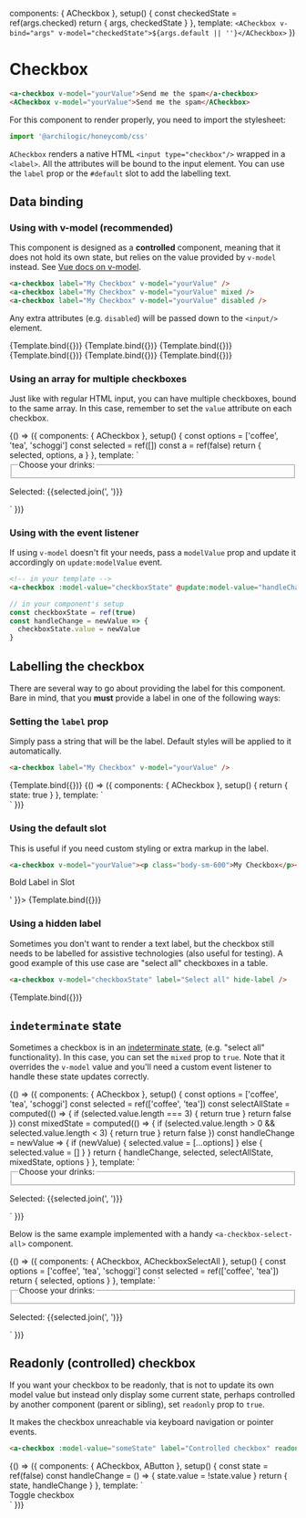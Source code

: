
<Meta title="Components/Checkbox" component={ACheckbox} />

  components: { ACheckbox },
  setup() {
    const checkedState = ref(args.checked)
    return { args, checkedState }
  },
  template: `<ACheckbox v-bind="args" v-model="checkedState">${args.default || ''}</ACheckbox>`
})

# Checkbox

```html
<a-checkbox v-model="yourValue">Send me the spam</a-checkbox>
<ACheckbox v-model="yourValue">Send me the spam</ACheckbox>
```

For this component to render properly, you need to import the stylesheet:

```js
import '@archilogic/honeycomb/css'
```

`ACheckbox` renders a native HTML `<input type="checkbox"/>` wrapped in a `<label>`.
All the attributes will be bound to the input element.
You can use the `label` prop or the `#default` slot to add the labelling text.

<ArgsTable of={ACheckbox} />

## Data binding

### Using with v-model (recommended)

This component is designed as a **controlled** component, meaning that it does not hold its own state,
but relies on the value provided by `v-model` instead.
See [Vue docs on v-model](https://vuejs.org/guide/components/events.html#usage-with-v-model).

```html
<a-checkbox label="My Checkbox" v-model="yourValue" />
<a-checkbox label="My Checkbox" v-model="yourValue" mixed />
<a-checkbox label="My Checkbox" v-model="yourValue" disabled />
```

Any extra attributes (e.g. `disabled`) will be passed down to the `<input/>` element.

<Canvas columns={3}>
  <Story name="checkbox on" args={{ checked: true, label: 'on' }}>
    {Template.bind({})}
  </Story>
  <Story name="checkbox off" args={{ checked: false, label: 'off' }}>
    {Template.bind({})}
  </Story>
  <Story name="checkbox mixed" args={{ checked: true, mixed: true, label: 'mixed' }}>
    {Template.bind({})}
  </Story>
  <Story name="checkbox on disabled" args={{ checked: true, disabled: true, label: 'on' }}>
    {Template.bind({})}
  </Story>
  <Story name="checkbox off disabled" args={{ checked: false, disabled: true, label: 'off' }}>
    {Template.bind({})}
  </Story>
  <Story
    name="checkbox mixed disabled"
    args={{ checked: true, disabled: true, mixed: true, label: 'mixed' }}>
    {Template.bind({})}
  </Story>
</Canvas>

### Using an array for multiple checkboxes

Just like with regular HTML input, you can have multiple checkboxes, bound to the same array.
In this case, remember to set the `value` attribute on each checkbox.

<Canvas>
  <Story name="multiple checkboxes">
    {() => ({
      components: { ACheckbox },
      setup() {
        const options = ['coffee', 'tea', 'schoggi']
        const selected = ref([])
        const a = ref(false)
        return { selected, options, a }
      },
      template: `
      <div>
        <fieldset>
          <legend>Choose your drinks:</legend>
          <a-checkbox v-for="option in options" v-model="selected" :label="option" :value="option"/>
        </fieldset>
        <p class="body-md">Selected: {{selected.join(', ')}}</p>
      </div>
      `
    })}
  </Story>
</Canvas>

### Using with the event listener

If using `v-model` doesn't fit your needs, pass a `modelValue` prop and update it accordingly on `update:modelValue` event.

```html
<!-- in your template -->
<a-checkbox :model-value="checkboxState" @update:model-value="handleChange" />
```

```js
// in your component's setup
const checkboxState = ref(true)
const handleChange = newValue => {
  checkboxState.value = newValue
}
```

## Labelling the checkbox

There are several way to go about providing the label for this component.
Bare in mind, that you **must** provide a label in one of the following ways:

### Setting the `label` prop

Simply pass a string that will be the label. Default styles will be applied to it automatically.

```html
<a-checkbox label="My Checkbox" v-model="yourValue" />
```

<Canvas>
  <Story name="checkbox with label prop" args={{ checked: true, label: 'Label Prop' }}>
    {Template.bind({})}
  </Story>
  <Story name="checkbox with long label prop">
    {() => ({
      components: { ACheckbox },
      setup() {
        return { state: true }
      },
      template: `
      <div class="max-w-[300px]">
        <a-checkbox v-model="state" label="Yes, Archilogic can contact me on a one-to-one basis and send me quarter product updates and relevant notifications."/>
      </div>`
    })}
  </Story>
</Canvas>

### Using the default slot

This is useful if you need custom styling or extra markup in the label.

```html
<a-checkbox v-model="yourValue"><p class="body-sm-600">My Checkbox</p></a-checkbox>
```

<Canvas>
  <Story
    name="checkbox with default slot"
    args={{ checked: true, default: '<p class="body-sm-600">Bold Label in Slot</p>' }}>
    {Template.bind({})}
  </Story>
</Canvas>

### Using a hidden label

Sometimes you don't want to render a text label, but the checkbox still needs to be labelled
for assistive technologies (also useful for testing). A good example of this use case
are "select all" checkboxes in a table.

```html
<a-checkbox v-model="checkboxState" label="Select all" hide-label />
```

<Canvas>
  <Story
    name="checkbox with hidden label"
    args={{ checked: true, label: 'select all', hideLabel: true }}>
    {Template.bind({})}
  </Story>
</Canvas>

## `indeterminate` state

Sometimes a checkbox is in an [indeterminate state](https://developer.mozilla.org/en-US/docs/Web/HTML/Element/input/checkbox#indeterminate_state_checkboxes),
(e.g. "select all" functionality).
In this case, you can set the `mixed` prop to `true`.
Note that it overrides the `v-model` value and you'll need
a custom event listener to handle these state updates correctly.

<Canvas>
  <Story name="checkbox with mixed state">
    {() => ({
      components: { ACheckbox },
      setup() {
        const options = ['coffee', 'tea', 'schoggi']
        const selected = ref(['coffee', 'tea'])
        const selectAllState = computed(() => {
          if (selected.value.length === 3) {
            return true
          }
          return false
        })
        const mixedState = computed(() => {
          if (selected.value.length > 0 && selected.value.length < 3) {
            return true
          }
          return false
        })
        const handleChange = newValue => {
          if (newValue) {
            selected.value = [...options]
          } else {
            selected.value = []
          }
        }
        return { handleChange, selected, selectAllState, mixedState, options }
      },
      template: `
      <div>
        <fieldset class="ml-2">
          <legend>Choose your drinks:</legend>
          <a-checkbox :model-value="selectAllState" @update:model-value="handleChange" label="Select All" :mixed="mixedState" />
          <a-checkbox class="ml-2" v-for="option in options" v-model="selected" :label="option" :value="option"/>
        </fieldset>
        <p class="body-md">Selected: {{selected.join(', ')}}</p>
      </div>`
    })}
  </Story>
</Canvas>

Below is the same example implemented with a handy `<a-checkbox-select-all>` component.

<ArgsTable of={ACheckboxSelectAll} />

<Canvas>
  <Story name="select all checkbox">
    {() => ({
      components: { ACheckbox, ACheckboxSelectAll },
      setup() {
        const options = ['coffee', 'tea', 'schoggi']
        const selected = ref(['coffee', 'tea'])
        return { selected, options }
      },
      template: `
      <div>
        <fieldset class="ml-2">
          <legend>Choose your drinks:</legend>
          <a-checkbox-select-all
            :selected-size="selected.length"
            :items-size="options.length"
            @select="selected = [...options]"
            @clear="selected = []">
          </a-checkbox-select-all>
          <a-checkbox class="ml-2" v-for="option in options" v-model="selected" :label="option" :value="option"/>
        </fieldset>
        <p class="body-md">Selected: {{selected.join(', ')}}</p>
      </div>`
    })}
  </Story>
</Canvas>

## Readonly (controlled) checkbox

If you want your checkbox to be readonly, that is not to update its own model value
but instead only display some current state, perhaps controlled by another component
(parent or sibling), set `readonly` prop to `true`.

It makes the checkbox unreachable via keyboard navigation or pointer events.

```html
<a-checkbox :model-value="someState" label="Controlled checkbox" readonly />
```

<Canvas>
  <Story name="readonly checkbox">
    {() => ({
      components: { ACheckbox, AButton },
      setup() {
        const state = ref(false)
        const handleChange = () => {
          state.value = !state.value
        }
        return {
          state,
          handleChange
        }
      },
      template: `
      <div>
        <a-checkbox :model-value="state" label="Readonly checkbox" readonly />
        <a-button @click="handleChange">Toggle checkbox</a-button>
      </div>`
    })}
  </Story>
</Canvas>

